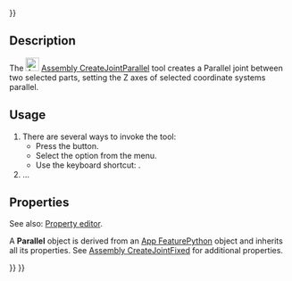<languages/>
{{UnfinishedDocu{{#translation:}}}}
<translate>

<!--T:1-->
{{Docnav
|[[Assembly_CreateJointDistance|CreateJointDistance]]
|[[Assembly_CreateJointPerpendicular|CreateJointPerpendicular]]
|[[Assembly_Workbench|Assembly]]
|IconL=Assembly_CreateJointDistance.svg
|IconR=Assembly_CreateJointPerpendicular.svg
|IconC=Workbench_Assembly.svg
}}

<!--T:2-->
{{GuiCommand
|Name=Assembly CreateJointParallel
|MenuLocation=Assembly → Create Parallel Joint
|Workbenches=[[Assembly_Workbench|Assembly]]
|Shortcut={{KEY|N}}
|Version=1.0
|SeeAlso=
}}

==Description== <!--T:3-->

<!--T:4-->
The [[Image:Assembly_CreateJointParallel.svg|24px]] [[Assembly_CreateJointParallel|Assembly CreateJointParallel]] tool creates a Parallel joint between two selected parts, setting the Z axes of selected coordinate systems parallel.

==Usage== <!--T:5-->

<!--T:6-->
# There are several ways to invoke the tool:
#* Press the {{Button|[[Image:Assembly_CreateJointParallel.svg|16px]] [[Assembly_CreateJointParallel|Create Parallel Joint]]}} button.
#* Select the {{MenuCommand|Assembly → [[Image:Assembly_CreateJointParallel.svg|16px]] Create Parallel Joint}} option from the menu.
#* Use the keyboard shortcut: {{KEY|N}}.
# ...

==Properties== <!--T:7-->

<!--T:8-->
See also: [[Property_editor|Property editor]].

<!--T:9-->
A '''Parallel''' object is derived from an [[App_FeaturePython|App FeaturePython]] object and inherits all its properties. See [[Assembly_CreateJointFixed#Properties|Assembly CreateJointFixed]] for additional properties.


<!--T:10-->
{{Docnav
|[[Assembly_CreateJointDistance|CreateJointDistance]]
|[[Assembly_CreateJointPerpendicular|CreateJointPerpendicular]]
|[[Assembly_Workbench|Assembly]]
|IconL=Assembly_CreateJointDistance.svg
|IconR=Assembly_CreateJointPerpendicular.svg
|IconC=Workbench_Assembly.svg
}}

</translate>
{{Assembly_Tools_navi{{#translation:}}}}
{{Userdocnavi{{#translation:}}}}